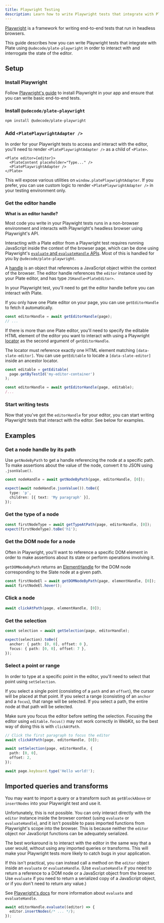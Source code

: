 ```yaml
---
title: Playwright Testing
description: Learn how to write Playwright tests that integrate with Plate.
---
```


[Playwright](https://playwright.dev/) is a framework for writing end-to-end tests that run in headless browsers.

This guide describes how you can write Playwright tests that integrate with Plate using `@udecode/plate-playwright` in order to interact with and interrogate the state of the editor.

## Setup

<Steps>

### Install Playwright

Follow [Playwright's guide](https://playwright.dev/docs/intro) to install Playwright in your app and ensure that you can write basic end-to-end tests.

### Install `@udecode/plate-playwright`

```bash
npm install @udecode/plate-playwright
```

### Add `<PlatePlaywrightAdapter />`

In order for your Playwright tests to access and interact with the editor, you'll need to render `<PlatePlaywrightAdapter />` as a child of `<Plate>`.

```tsx
<Plate editor={editor}>
  <PlateContent placeholder="Type..." />
  <PlatePlaywrightAdapter />
</Plate>
```

This will expose various utilities on `window.platePlaywrightAdapter`. If you prefer, you can use custom logic to render `<PlatePlaywrightAdapter />` in your testing environment only.

### Get the editor handle

<Callout>

**What is an editor handle?**

Most code you write in your Playwight tests runs in a non-browser environment and interacts with Playwright's headless browser using Playwright's API.

Interacting with a Plate editor from a Playwright test requires running JavaScript inside the context of the browser page, which can be done using Playwright's [`evaluate` and `evaluateHandle` APIs](https://playwright.dev/docs/evaluating). Most of this is handled for you by `@udecode/plate-playwright`.

A [handle](https://playwright.dev/docs/handles) is an object that references a JavaScript object within the context of the browser. The editor handle references the `editor` instance used by your Plate editor, and has type `JSHandle<PlateEditor>`.

</Callout>

In your Playwright test, you'll need to get the editor handle before you can interact with Plate.

If you only have one Plate editor on your page, you can use `getEditorHandle` to fetch it automatically.

```ts
const editorHandle = await getEditorHandle(page);
// ...
```

If there is more than one Plate editor, you'll need to specify the editable HTML element of the editor you want to interact with using a Playwright [locator](https://playwright.dev/docs/locators) as the second argument of `getEditorHandle`.

The locator must reference exactly one HTML element matching `[data-slate-editor]`. You can use `getEditable` to locate a `[data-slate-editor]` inside an ancestor locator. 

```ts
const editable = getEditable(
  page.getByTestId('my-editor-container')
);

const editorHandle = await getEditorHandle(page, editable);
/...
```

### Start writing tests

Now that you've got the `editorHandle` for your editor, you can start writing Playwright tests that interact with the editor. See below for examples.

</Steps>

## Examples

### Get a node handle by its path

Use `getNodeByPath` to get a handle referencing the node at a specific path. To make assertions about the value of the node, convert it to JSON using `.jsonValue()`.

```ts
const nodeHandle = await getNodeByPath(page, editorHandle, [0]);

expect(await nodeHandle.jsonValue()).toBe({
  type: 'p',
  children: [{ text: 'My paragraph' }],
});
```

### Get the type of a node

```ts
const firstNodeType = await getTypeAtPath(page, editorHandle, [0]);
expect(firstNodeType).toBe('h1');
```

### Get the DOM node for a node

Often in Playwright, you'll want to reference a specific DOM element in order to make assertions about its state or perform operations involving it.

`getDOMNodeByPath` returns an [ElementHandle](https://playwright.dev/docs/api/class-elementhandle) for the DOM node corresponding to the Slate node at a given path.

```ts
const firstNodeEl = await getDOMNodeByPath(page, elementHandle, [0]);
await firstNodeEl.hover();
```

### Click a node

```ts
await clickAtPath(page, elementHandle, [0]);
```

### Get the selection

```ts
const selection = await getSelection(page, editorHandle);

expect(selection).toBe({
  anchor: { path: [0, 0], offset: 0 },
  focus: { path: [0, 0], offset: 7 },
});
```

### Select a point or range

In order to type at a specific point in the editor, you'll need to select that point using `setSelection`.

If you select a single point (consisting of a `path` and an `offset`), the cursor will be placed at that point. If you select a range (consisting of an `anchor` and a `focus`), that range will be selected. If you select a path, the entire node at that path will be selected.

Make sure you focus the editor before setting the selection. Focusing the editor using `editable.focus()` may not work correctly in WebKit, so the best way of doing this is with `clickAtPath`.

```ts
// Click the first paragraph to focus the editor 
await clickAtPath(page, editorHandle, [0]);

await setSelection(page, editorHandle, {
  path: [0, 0],
  offset: 2,
});

await page.keyboard.type('Hello world!');
```

## Imported queries and transforms

You may want to import a query or a transform such as `getBlockAbove` or `insertNodes` into your Playwright test and use it.

Unfortunately, this is not possible. You can only interact directly with the `editor` instance inside the browser context (using `evaluate` or `evaluateHandle`), and it isn't possible to pass imported functions from Playwright's scope into the browser. This is because neither the `editor` object nor JavaScript functions can be adequately serialized.

The best workaround is to interact with the editor in the same way that a user would, without using any imported queries or transforms. This will make your Playwright tests more likely to catch bugs in your application.

If this isn't practical, you can instead call a method on the `editor` object inside an `evaluate` or `evaluateHandle`. (Use `evaluateHandle` if you need to return a reference to a DOM node or a JavaScript object from the browser. Use `evaluate` if you need to return a serialized copy of a JavaScript object, or if you don't need to return any value.)

See [Playwright's docs](https://playwright.dev/docs/evaluating) for more information about `evaluate` and `evaluateHandle`.

```ts
await editorHandle.evaluate((editor) => {
  editor.insertNodes(/* ... */);
});
```
